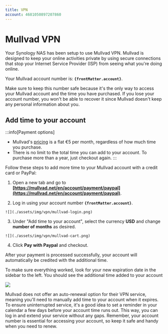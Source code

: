 ```yaml
---
title: VPN
account: 4681050897207860
---
```


# Mullvad VPN

Your Synology NAS has been setup to use Mullvad VPN. Mullvad is designed to keep your online activities private by using secure connections that stop your Internet Service Provider (ISP) from seeing what you're doing online.

Your Mullvad account number is: <strong><code>{frontMatter.account}</code></strong>.

Make sure to keep this number safe because it's the only way to access your Mullvad account and the time you have purchased. If you lose your account number, you won't be able to recover it since Mullvad doesn't keep any personal information about you.


## Add time to your account

:::info[Payment options]

  - Mullvad's [pricing](https://mullvad.net/en/pricing) is a flat &euro;5 per month, regardless of how much time you purchase.
  - There is no limit to the total time you can add to your account. To purchase more than a year, just checkout again.
:::

Follow these steps to add more time to your Mullvad account with a credit card or PayPal:

  1. Open a new tab and go to **[https://mullvad.net/en/account/payment/paypal](https://mullvad.net/en/account/payment/paypal)**.
  
  2. Log in using your account number <strong><code>{frontMatter.account}</code></strong>.
  
    ![](./assets/img/vpn/mullvad-login.png)
  
  3. Under "Add time to your account", select the currency **USD** and change **number of months** as desired.
  
    ![](./assets/img/vpn/mullvad-cart.png)
  
  4. Click **Pay with Paypal** and checkout.

After your payment is processed successfully, your account will automatically be credited with the additional time.

To make sure everything worked, look for your new expiration date in the sidebar to the left. You should see the additional time added to your account

![](./assets/img/vpn/mullvad-paid.png)

Mullvad does not offer an auto-renewal option for their VPN service, meaning you'll need to manually add time to your account when it expires. To ensure uninterrupted service, it's a good idea to set a reminder in your calendar a few days before your account time runs out. This way, you can log in and extend your service without any gaps. Remember, your account number is essential for accessing your account, so keep it safe and handy when you need to renew.